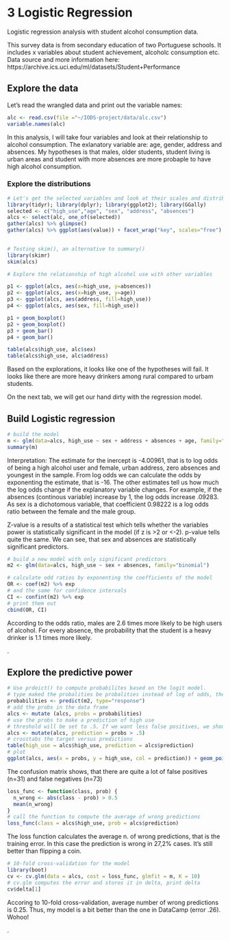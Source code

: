 # 3 Logistic Regression {.tabset}

Logistic regression analysis with student alcohol consumption data.

This survey data is from secondary education of two Portuguese schools. It includes x variables about  student achievement, alcoholc consumption etc. 
Data source and more information here:
https://archive.ics.uci.edu/ml/datasets/Student+Performance 

##  Explore the data
Let's read the wrangled data and print out the variable names:

```r
alc <- read.csv(file ="~/IODS-project/data/alc.csv")
variable.names(alc)
```

In this analysis, I will take four variables and look at their relationship to alcohol consumption. The exlanatory variable are: age, gender, address and absences. My hypotheses is that males, older students, student living is urban areas and student with more absences are more probaple to have high alcohol consumption.  

### Explore the distributions

```r
# Let's get the selected variables and look at their scales and distributions
library(tidyr); library(dplyr); library(ggplot2); library(GGally)
selected <- c("high_use","age", "sex", "address", "absences")
alcs <- select(alc, one_of(selected))
gather(alcs) %>% glimpse()
gather(alcs) %>% ggplot(aes(value)) + facet_wrap("key", scales="free") + geom_bar()
                        
```



```r
# Testing skim(), an alternative to summary()
library(skimr)
skim(alcs)
```



```r
# Explore the relationship of high alcohol use with other variables

p1 <- ggplot(alcs, aes(x=high_use, y=absences)) 
p2 <- ggplot(alcs, aes(x=high_use, y=age))
p3 <- ggplot(alcs, aes(address, fill=high_use))
p4 <- ggplot(alcs, aes(sex, fill=high_use))

p1 + geom_boxplot()
p2 + geom_boxplot()
p3 + geom_bar()
p4 + geom_bar()

table(alcs$high_use, alc$sex)
table(alcs$high_use, alc$address)
```

Based on the explorations, it looks like one of the hypotheses will fail. It looks like there are more heavy drinkers among rural compared to urbam students.

On the next tab, we will get our hand dirty with the regression model.


## Build Logistic regression

```r
# build the model
m <- glm(data=alcs, high_use ~ sex + address + absences + age, family="binomial")
summary(m)

```

Interpretation: The estimate for the inercept is -4.00961, that is to log odds of being a high alcohol user and female, urban  address, zero absences and youngest in the sample. From log odds we can calculate the odds by exponenting the estimate, that is -16. The other estimates tell us how much the log odds change if the explanatory variable changes. For example, if the absences (continous variable) increase by 1, the log odds increase .09283. As sex is a dichotomous variable, that coefficient 0.98222 is a log odds ratio between the female and the male group.  

Z-value is a results of a statistical test which tells whether the variables power is statistically significant in the model (if z is >2 or <-2). p-value tells quite the same. We can see, that sex and absences are statistically significant predictors.


```r
# build a new model with only significant predictors
m2 <- glm(data=alcs, high_use ~ sex + absences, family="binomial")

# calculate odd ratios by exponenting the coefficients of the model 
OR <- coef(m2) %>% exp
# and the same for confidence intervals
CI <- confint(m2) %>% exp
# print them out
cbind(OR, CI)
```

According to the odds ratio, males are 2.6 times more likely to be high users of alcohol.
For every absence, the probability that the student is a heavy drinker is 1.1 times more likely.

.

## Explore the predictive power

```r
# Use prdeict() to compute probabilites based on the logit model. 
# type maked the probalities be probalities instead of log of odds, the default
probabilities <- predict(m2, type="response")
# add the probs in the data frame
alcs <- mutate (alcs, probs = probabilities)
# use the probs to make a prediction of high use
# threshold will be set to .5. If we want less false positives, we should increase the threshold
alcs <- mutate(alcs, prediction = probs > .5)
# crosstabs the target versus predictions
table(high_use = alcs$high_use, prediction = alcs$prediction)
# plot
ggplot(alcs, aes(x = probs, y = high_use, col = prediction)) + geom_point()

```

The confusion matrix shows, that there are quite a lot of false positives (n=31) and false negatives (n=73)


```r
loss_func <- function(class, prob) {
  n_wrong <- abs(class - prob) > 0.5
  mean(n_wrong)
}
# call the function to compute the average of wrong predictions
loss_func(class = alcs$high_use, prob = alcs$prediction)
```

The loss function calculates the average n. of wrong predictions, that is the training error.
In this case the prediction is wrong in 27,2% cases. It's still better than flipping a coin.

```r
# 10-fold cross-validation for the model
library(boot)
cv <- cv.glm(data = alcs, cost = loss_func, glmfit = m, K = 10)
# cv.glm computes the error and stores it in delta, print delta
cv$delta[1]
```

Accoring to 10-fold cross-validation, average number of wrong predictions is 0.25.
Thus, my model is a bit better than the one in DataCamp (error .26). Wohoo!

.

